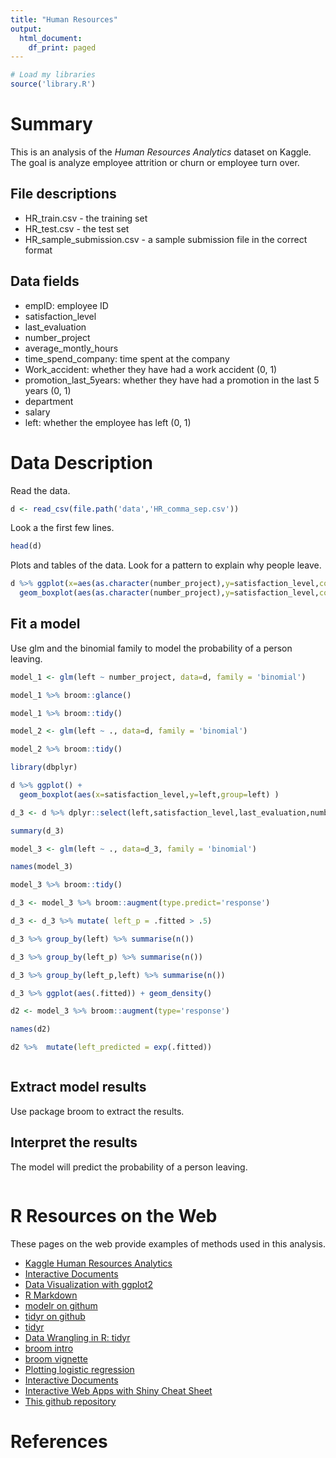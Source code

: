 ```yaml
---
title: "Human Resources"
output:
  html_document:
    df_print: paged
---
```


```r
# Load my libraries
source('library.R')
```

# Summary

This is an analysis of the *Human Resources Analytics* dataset on Kaggle.
The goal is analyze employee attrition or churn or employee turn over.  

## File descriptions

*    HR_train.csv - the training set
*    HR_test.csv - the test set
*    HR_sample_submission.csv - a sample submission file in the correct format

## Data fields

*    empID: employee ID
*    satisfaction_level
*    last_evaluation
*    number_project
*    average_montly_hours
*    time_spend_company: time spent at the company
*    Work_accident: whether they have had a work accident (0, 1)
*    promotion_last_5years: whether they have had a promotion in the last 5 years (0, 1)
*    department
*    salary
*    left: whether the employee has left (0, 1)

# Data Description

Read the data.
```r
d <- read_csv(file.path('data','HR_comma_sep.csv'))
```

Look a the first few lines.
```r
head(d)
```

Plots and tables of the data.
Look for a pattern to explain why people leave.  

```r
d %>% ggplot(x=aes(as.character(number_project),y=satisfaction_level,color=as.character(left))) + 
  geom_boxplot(aes(as.character(number_project),y=satisfaction_level,color=as.character(left)))
```


## Fit a model
Use glm and the binomial family to model the probability of a person leaving.

```r
model_1 <- glm(left ~ number_project, data=d, family = 'binomial')
```

```r
model_1 %>% broom::glance()
```
```r
model_1 %>% broom::tidy()
```
```r
model_2 <- glm(left ~ ., data=d, family = 'binomial')
```

```r
model_2 %>% broom::tidy()
```

```r
library(dbplyr)
```

```r
d %>% ggplot() +
  geom_boxplot(aes(x=satisfaction_level,y=left,group=left) )
```



```r
d_3 <- d %>% dplyr::select(left,satisfaction_level,last_evaluation,number_project,average_montly_hours,time_spend_company,Work_accident,promotion_last_5years)  
```

```r
summary(d_3)
```


```r
model_3 <- glm(left ~ ., data=d_3, family = 'binomial')
```

```r
names(model_3)
```


```r
model_3 %>% broom::tidy()
```
```r
d_3 <- model_3 %>% broom::augment(type.predict='response')
```
```r
d_3 <- d_3 %>% mutate( left_p = .fitted > .5)
```

```r
d_3 %>% group_by(left) %>% summarise(n())
```


```r
d_3 %>% group_by(left_p) %>% summarise(n())

```
```r
d_3 %>% group_by(left_p,left) %>% summarise(n())
```





```r
d_3 %>% ggplot(aes(.fitted)) + geom_density()
```



```r
d2 <- model_3 %>% broom::augment(type='response') 
```

```r
names(d2)
```


```r
d2 %>%  mutate(left_predicted = exp(.fitted))
```











```r
```


## Extract model results
Use package broom to extract the results.  

## Interpret the results
The model will predict the probability of a person leaving.

```r

```









# R Resources on the Web

These pages on the web provide examples of methods used in this analysis.

* [Kaggle Human Resources Analytics][Human Resources Analytics]
* [Interactive Documents][Interactive Documents]
* [Data Visualization with ggplot2][ggplot2 cheat]
* [R Markdown][R Markdown]
* [modelr on githum][modelr gh]
* [tidyr on github][tidyr gh]
* [tidyr][tidyr]
* [Data Wrangling in R: tidyr][Data Wrangling]
* [broom intro][broom intro]
* [broom vignette][broom vignette]
* [Plotting logistic regression][plotting logistic regression]
* [Interactive Documents][Interactive Documents]
* [Interactive Web Apps with Shiny Cheat Sheet][shiny cheat]
* [This github repository][data_mining]



# References

[Human Resources Analytics]: https://www.kaggle.com/c/sm/data 
[tidyr gh]: https://github.com/tidyverse/tidyr/blob/master/man/expand.Rd
[tidyr]: http://tidyr.tidyverse.org/reference/expand.html
[modelr gh]: https://github.com/tidyverse/modelr/blob/master/R/predictions.R
[ggplot2 cheat]: https://www.rstudio.com/wp-content/uploads/2016/11/ggplot2-cheatsheet-2.1.pdf
[R Markdown]: http://rmarkdown.rstudio.com/authoring_basics.html]
[Interactive Documents]: http://rmarkdown.rstudio.com/authoring_shiny.html
[Data Wrangling]: http://clayford.github.io/dwir/dwr_11_tidyr.html
[broom intro]: http://varianceexplained.org/r/broom-intro/
[broom vignette]: https://cran.r-project.org/web/packages/broom/vignettes/broom.html
[plotting logistic regression]: https://blogs.uoregon.edu/rclub/2016/04/05/plotting-your-logistic-regression-models/
[Interactive Documents]: http://rmarkdown.rstudio.com/authoring_shiny.html
[shiny cheat]: http://shiny.rstudio.com/images/shiny-cheatsheet.pdf
[data_mining]: git@github.com:harlananelson/data_mining.git


